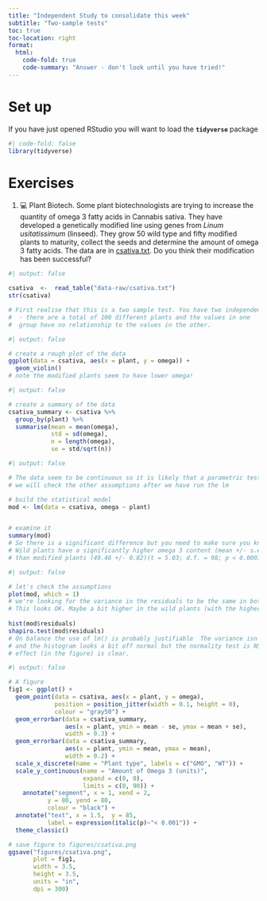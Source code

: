 ```yaml
---
title: "Independent Study to consolidate this week"
subtitle: "Two-sample tests"
toc: true
toc-location: right
format:
  html:
    code-fold: true
    code-summary: "Answer - don't look until you have tried!"
---
```


# Set up

If you have just opened RStudio you will want to load the **`tidyverse`** package

```r
#| code-fold: false
library(tidyverse)
```

# Exercises

1.  💻 Plant Biotech. Some plant biotechnologists are trying to increase the quantity of omega 3 fatty acids in Cannabis sativa. They have developed a genetically modified line using genes from *Linum usitatissimum* (linseed). They grow 50 wild type and fifty modified plants to maturity, collect the seeds and determine the amount of omega 3 fatty acids. The data are in [csativa.txt](data-raw/csativa.txt). Do you think their modification has been successful?


```r
#| output: false

csativa  <-  read_table("data-raw/csativa.txt")
str(csativa)

# First realise that this is a two sample test. You have two independent samples
#  - there are a total of 100 different plants and the values in one 
#  group have no relationship to the values in the other.
```

```r
#| output: false

# create a rough plot of the data  
ggplot(data = csativa, aes(x = plant, y = omega)) +
  geom_violin()
# note the modified plants seem to have lower omega!
```

```r
#| output: false

# create a summary of the data
csativa_summary <- csativa %>%
  group_by(plant) %>%
  summarise(mean = mean(omega),
            std = sd(omega),
            n = length(omega),
            se = std/sqrt(n))
```

```r
#| output: false

# The data seem to be continuous so it is likely that a parametric test will be fine
# we will check the other assumptions after we have run the lm

# build the statistical model
mod <- lm(data = csativa, omega ~ plant)


# examine it
summary(mod)
# So there is a significant difference but you need to make sure you know the direction!
# Wild plants have a significantly higher omega 3 content (mean +/- s.e =  56.41 +/- 1.11) 
# than modified plants (49.46 +/- 0.82)(t = 5.03; d.f. = 98; p < 0.0001).
```

```r
#| output: false

# let's check the assumptions
plot(mod, which = 1) 
# we're looking for the variance in the residuals to be the same in both groups.
# This looks OK. Maybe a bit higher in the wild plants (with the higher mean)
 
hist(mod$residuals)
shapiro.test(mod$residuals)
# On balance the use of lm() is probably justifiable  The variance isn't quite equal 
# and the histogram looks a bit off normal but the normality test is NS and the 
# effect (in the figure) is clear.
```

```r
#| output: false

# A figure 
fig1 <- ggplot() +
  geom_point(data = csativa, aes(x = plant, y = omega),
             position = position_jitter(width = 0.1, height = 0),
             colour = "gray50") +
  geom_errorbar(data = csativa_summary, 
                aes(x = plant, ymin = mean - se, ymax = mean + se),
                width = 0.3) +
  geom_errorbar(data = csativa_summary, 
                aes(x = plant, ymin = mean, ymax = mean),
                width = 0.2) +
  scale_x_discrete(name = "Plant type", labels = c("GMO", "WT")) +
  scale_y_continuous(name = "Amount of Omega 3 (units)",
                     expand = c(0, 0),
                     limits = c(0, 90)) +
    annotate("segment", x = 1, xend = 2, 
           y = 80, yend = 80,
           colour = "black") +
  annotate("text", x = 1.5,  y = 85, 
           label = expression(italic(p)~"< 0.001")) +
  theme_classic()

# save figure to figures/csativa.png
ggsave("figures/csativa.png",
       plot = fig1,
       width = 3.5,
       height = 3.5,
       units = "in",
       dpi = 300)

```

<!-- 1.  💻 another example -->
